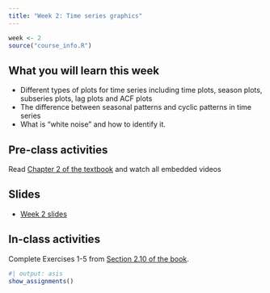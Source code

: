 ```yaml
---
title: "Week 2: Time series graphics"
---
```


```r
week <- 2
source("course_info.R")
```

## What you will learn this week

* Different types of plots for time series including time plots, season plots, subseries plots, lag plots and ACF plots
* The difference between seasonal patterns and cyclic patterns in time series
* What is "white noise" and how to identify it.

## Pre-class activities

Read [Chapter 2 of the textbook](https://otexts.com/fpp3/graphics.html) and watch all embedded videos

## Slides

* [Week 2 slides](https://raw.githubusercontent.com/numbats/af/main/slides/week2.pdf)

## In-class activities

Complete Exercises 1-5 from [Section 2.10 of the book](https://otexts.com/fpp3/graphics-exercises.html).

```r
#| output: asis
show_assignments()
```
